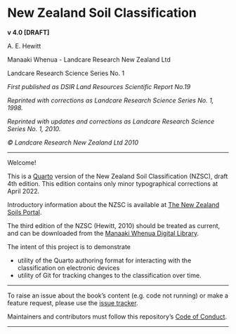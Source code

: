 # New Zealand Soil Classification {.unnumbered}

**v 4.0 \[DRAFT\]**

A. E. Hewitt

Manaaki Whenua - Landcare Research New Zealand Ltd

Landcare Research Science Series No. 1

*First published as DSIR Land Resources Scientific Report No.19*

*Reprinted with corrections as Landcare Research Science Series No. 1, 1998.*

*Reprinted with updates and corrections as Landcare Research Science Series No. 1, 2010.*

*© Landcare Research New Zealand Ltd 2010*

------------------------------------------------------------------------

Welcome!

This is a [Quarto](https://quarto.org) version of the New Zealand Soil Classification (NZSC), draft 4th edition. This edition contains only minor typographical corrections at April 2022.

Introductory information about the NZSC is available at [The New Zealand Soils Portal](https://soils.landcareresearch.co.nz/topics/soil-classification/nzsc/).

The third edition of the NZSC (Hewitt, 2010) should be treated as current, and can be downloaded from the [Manaaki Whenua Digital Library](http://doi.org/10.7931/DL1-LRSS-1-2010).

The intent of this project is to demonstrate

-   utility of the Quarto authoring format for interacting with the classification on electronic devices
-   utility of Git for tracking changes to the classification over time.

------------------------------------------------------------------------

To raise an issue about the book's content (e.g. code not running) or make a feature request, please use the [issue tracker](https://github.com/manaakiwhenua/nzsc_bookdown/issues).

Maintainers and contributors must follow this repository's [Code of Conduct]().

------------------------------------------------------------------------
